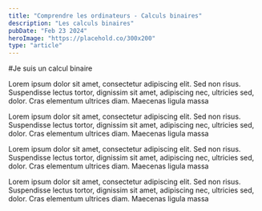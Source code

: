 ```yaml
---
title: "Comprendre les ordinateurs - Calculs binaires"
description: "Les calculs binaires"
pubDate: "Feb 23 2024"
heroImage: "https://placehold.co/300x200"
type: "article"
---
```


#Je suis un calcul binaire

Lorem ipsum dolor sit amet, consectetur adipiscing elit.
Sed non risus. Suspendisse lectus tortor, dignissim sit
amet, adipiscing nec, ultricies sed, dolor. Cras elementum
ultrices diam. Maecenas ligula massa

Lorem ipsum dolor sit amet, consectetur adipiscing elit.
Sed non risus. Suspendisse lectus tortor, dignissim sit
amet, adipiscing nec, ultricies sed, dolor. Cras elementum
ultrices diam. Maecenas ligula massa

Lorem ipsum dolor sit amet, consectetur adipiscing elit.
Sed non risus. Suspendisse lectus tortor, dignissim sit
amet, adipiscing nec, ultricies sed, dolor. Cras elementum
ultrices diam. Maecenas ligula massa

Lorem ipsum dolor sit amet, consectetur adipiscing elit.
Sed non risus. Suspendisse lectus tortor, dignissim sit
amet, adipiscing nec, ultricies sed, dolor. Cras elementum
ultrices diam. Maecenas ligula massa
